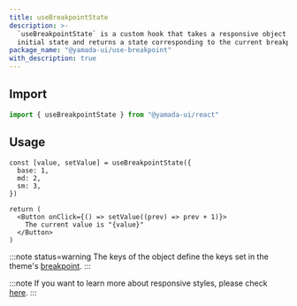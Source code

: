 ```yaml
---
title: useBreakpointState
description: >-
  `useBreakpointState` is a custom hook that takes a responsive object as an
  initial state and returns a state corresponding to the current breakpoint.
package_name: "@yamada-ui/use-breakpoint"
with_description: true
---
```


## Import

```ts
import { useBreakpointState } from "@yamada-ui/react"
```

## Usage

```tsx functional=true
const [value, setValue] = useBreakpointState({
  base: 1,
  md: 2,
  sm: 3,
})

return (
  <Button onClick={() => setValue((prev) => prev + 1)}>
    The current value is "{value}"
  </Button>
)
```

:::note status=warning
The keys of the object define the keys set in the theme's [breakpoint](/styled-system/theming/default-theme#breakpoint).
:::

:::note
If you want to learn more about responsive styles, please check [here](/styled-system/responsive-styles).
:::
